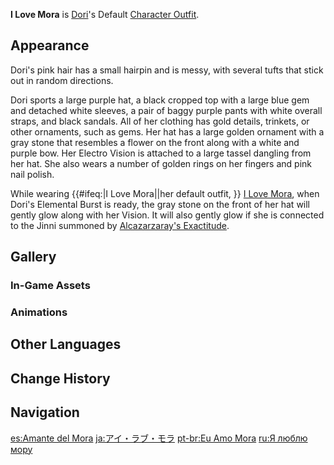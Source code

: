 {{Outfit Infobox
|id           = 206800
|image        = <gallery>
Character Dori Full Wish.png|Wish
Character Dori Game.png|In-Game
</gallery>
|character    = Dori
|type         = Default
|description  = Dori's outfit. This outfit almost begs to be further adorned with gems and precious metals, loudly announcing its wearer's love of wealth to the world. And they say that this is the merchant Dori's casual wear... So does this mean that she has clothes even more expensive than this one!?
|obtain       = Unlocked upon obtaining character
}}
'''I Love Mora''' is [[Dori]]'s Default [[Character Outfit]].

==Appearance==
<!-- Keep appearance section short and concise. Limit to 1-2 paragraphs (preferably 1 paragraph) with 3-4 sentences each. -->
Dori's pink hair has a small hairpin and is messy, with several tufts that stick out in random directions.

Dori sports a large purple hat, a black cropped top with a large blue gem and detached white sleeves, a pair of baggy purple pants with white overall straps, and black sandals. All of her clothing has gold details, trinkets, or other ornaments, such as gems. Her hat has a large golden ornament with a gray stone that resembles a flower on the front along with a white and purple bow. Her Electro Vision is attached to a large tassel dangling from her hat. She also wears a number of golden rings on her fingers and pink nail polish.

<!-- this section is transcluded in multiple places unrelated to her outfit, so please take care with the wording --><section begin="Glowing Ornaments" />While wearing {{#ifeq:{{PAGENAME}}|I Love Mora||her default outfit, }} [[I Love Mora]], when Dori's Elemental Burst is ready, the gray stone on the front of her hat will gently glow along with her Vision. It will also gently glow if she is connected to the Jinni summoned by [[Alcazarzaray's Exactitude]].<section end="Glowing Ornaments" />

==Gallery==
===In-Game Assets===
{{Assets/Outfit|I Love Mora|nomain=1}}

===Animations===
{{Preview/CharacterAnimations|Dori|nocaption=1}}

==Other Languages==
{{Other Languages
|en      = I Love Mora
|zhs     = 我爱摩拉
|zhs_rm  = Wǒ Ài Mólā
|zht     = 我愛摩拉
|zht_rm  = Wǒ Ài Mólā
|zh_tl   = I Love Mora
|ja      = アイ·ラブ·モラ
|ja_rm   = Ai Rabu Mora
|ja_tl   = I Love Mora
|ko      = 모라 좋아
|ko_rm   = Mora Joa
|ko_tl   = Love Mora
|es      = Amante del Mora
|es_tl   = Mora Lover
|fr      = Tout pour les moras
|fr_tl   = Everything for Mora
|ru      = Я люблю мору
|ru_tl   = I Love Mora
|th      = ฉันรัก Mora
|th_rm   = Chan Rak Mora
|th_tl   = I Love Mora
|vi      = Cực Yêu Mora
|vi_tl   = Extremely Love Mora
|de      = Ich liebe Mora
|de_tl   = I Love Mora
|id      = I Love Mora
|pt      = Eu Amo Mora
|pt_tl   = I Love Mora
|tr      = Morayı Severim
|tr_tl   = 
|it      = Amore per i Mora
|it_tl   = Love for the Mora
}}

==Change History==
{{Change History|3.0}}

==Navigation==
{{Dressing Room Navbox|type=outfit}}

[[es:Amante del Mora]]
[[ja:アイ・ラブ・モラ]]
[[pt-br:Eu Amo Mora]]
[[ru:Я люблю мору]]